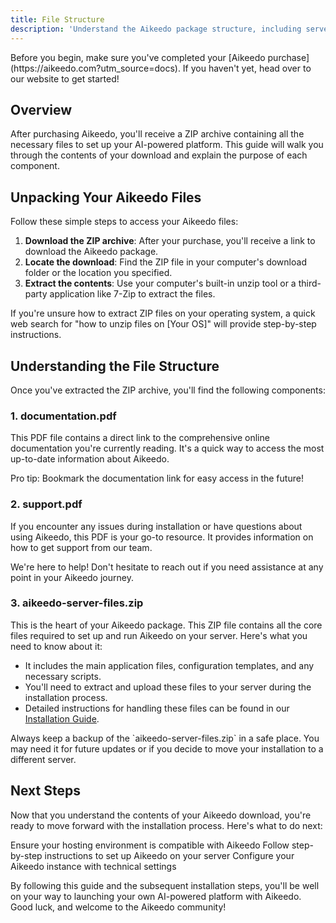 ```yaml
---
title: File Structure
description: 'Understand the Aikeedo package structure, including server files, documentation, and support resources to prepare for installation.'
---
```


<Note>
  Before you begin, make sure you've completed your [Aikeedo purchase](https://aikeedo.com?utm_source=docs). If you haven't yet, head over to our website to get started!
</Note>

## Overview

After purchasing Aikeedo, you'll receive a ZIP archive containing all the necessary files to set up your AI-powered platform. This guide will walk you through the contents of your download and explain the purpose of each component.

## Unpacking Your Aikeedo Files

Follow these simple steps to access your Aikeedo files:

1. **Download the ZIP archive**: After your purchase, you'll receive a link to download the Aikeedo package.
2. **Locate the download**: Find the ZIP file in your computer's download folder or the location you specified.
3. **Extract the contents**: Use your computer's built-in unzip tool or a third-party application like 7-Zip to extract the files.

<Tip>
  If you're unsure how to extract ZIP files on your operating system, a quick web search for "how to unzip files on [Your OS]" will provide step-by-step instructions.
</Tip>

## Understanding the File Structure

Once you've extracted the ZIP archive, you'll find the following components:

### 1. documentation.pdf

This PDF file contains a direct link to the comprehensive online documentation you're currently reading. It's a quick way to access the most up-to-date information about Aikeedo.

<Info>
  Pro tip: Bookmark the documentation link for easy access in the future!
</Info>

### 2. support.pdf

If you encounter any issues during installation or have questions about using Aikeedo, this PDF is your go-to resource. It provides information on how to get support from our team.

<Note>
  We're here to help! Don't hesitate to reach out if you need assistance at any point in your Aikeedo journey.
</Note>

### 3. aikeedo-server-files.zip

This is the heart of your Aikeedo package. This ZIP file contains all the core files required to set up and run Aikeedo on your server. Here's what you need to know about it:

- It includes the main application files, configuration templates, and any necessary scripts.
- You'll need to extract and upload these files to your server during the installation process.
- Detailed instructions for handling these files can be found in our [Installation Guide](/setup/installation).

<Warning>
  Always keep a backup of the `aikeedo-server-files.zip` in a safe place. You may need it for future updates or if you decide to move your installation to a different server.
</Warning>

## Next Steps

Now that you understand the contents of your Aikeedo download, you're ready to move forward with the installation process. Here's what to do next:

<Card title="Server Requirements" icon="server" href="/overview/server-requirements" horizontal>
  Ensure your hosting environment is compatible with Aikeedo
</Card>

<Card title="Installation Guide" icon="rocket" href="/setup/installation" horizontal>
  Follow step-by-step instructions to set up Aikeedo on your server
</Card>

<Card title="Initial Setup" icon="wrench" href="/setup/initial-setup" horizontal>
  Configure your Aikeedo instance with technical settings
</Card>

By following this guide and the subsequent installation steps, you'll be well on your way to launching your own AI-powered platform with Aikeedo. Good luck, and welcome to the Aikeedo community!